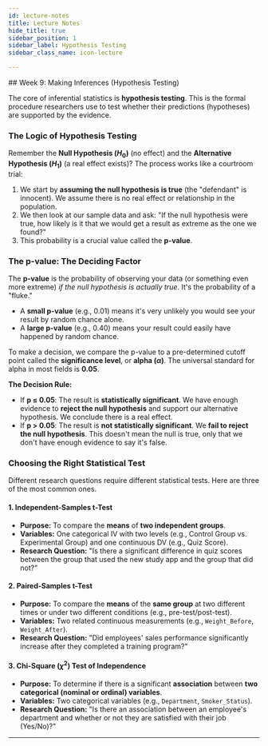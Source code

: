 ```yaml
---
id: lecture-notes
title: Lecture Notes
hide_title: true
sidebar_position: 1
sidebar_label: Hypothesis Testing
sidebar_class_name: icon-lecture

---
```


<ModuleBanner />
## Week 9: Making Inferences (Hypothesis Testing)

The core of inferential statistics is **hypothesis testing**. This is the formal procedure researchers use to test whether their predictions (hypotheses) are supported by the evidence.

### The Logic of Hypothesis Testing

Remember the **Null Hypothesis ($H_0$)** (no effect) and the **Alternative Hypothesis ($H_1$)** (a real effect exists)? The process works like a courtroom trial:

1.  We start by **assuming the null hypothesis is true** (the "defendant" is innocent). We assume there is no real effect or relationship in the population.
2.  We then look at our sample data and ask: "If the null hypothesis were true, how likely is it that we would get a result as extreme as the one we found?"
3.  This probability is a crucial value called the **p-value**.

### The p-value: The Deciding Factor

The **p-value** is the probability of observing your data (or something even more extreme) *if the null hypothesis is actually true*. It's the probability of a "fluke."

* A **small p-value** (e.g., 0.01) means it's very unlikely you would see your result by random chance alone.
* A **large p-value** (e.g., 0.40) means your result could easily have happened by random chance.

To make a decision, we compare the p-value to a pre-determined cutoff point called the **significance level**, or **alpha ($\alpha$)**. The universal standard for alpha in most fields is **0.05**.

**The Decision Rule:**
* If **p ≤ 0.05**: The result is **statistically significant**. We have enough evidence to **reject the null hypothesis** and support our alternative hypothesis. We conclude there is a real effect.
* If **p > 0.05**: The result is **not statistically significant**. We **fail to reject the null hypothesis**. This doesn't mean the null is true, only that we don't have enough evidence to say it's false.

### Choosing the Right Statistical Test

Different research questions require different statistical tests. Here are three of the most common ones.

#### 1. Independent-Samples t-Test
* **Purpose:** To compare the **means** of **two independent groups**.
* **Variables:** One categorical IV with two levels (e.g., Control Group vs. Experimental Group) and one continuous DV (e.g., Quiz Score).
* **Research Question:** "Is there a significant difference in quiz scores between the group that used the new study app and the group that did not?"

#### 2. Paired-Samples t-Test
* **Purpose:** To compare the **means** of the **same group** at two different times or under two different conditions (e.g., pre-test/post-test).
* **Variables:** Two related continuous measurements (e.g., `Weight_Before`, `Weight_After`).
* **Research Question:** "Did employees' sales performance significantly increase after they completed a training program?"

#### 3. Chi-Square ($\chi^2$) Test of Independence
* **Purpose:** To determine if there is a significant **association** between **two categorical (nominal or ordinal) variables**.
* **Variables:** Two categorical variables (e.g., `Department`, `Smoker_Status`).
* **Research Question:** "Is there an association between an employee's department and whether or not they are satisfied with their job (Yes/No)?"

---


